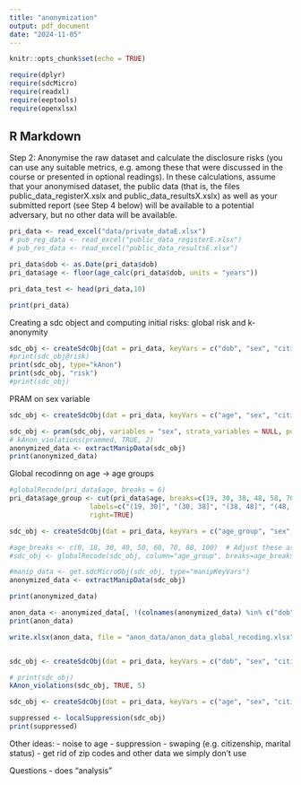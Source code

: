 ```yaml
---
title: "anonymization"
output: pdf_document
date: "2024-11-05"
---
```


```r
knitr::opts_chunk$set(echo = TRUE)
```

```r
require(dplyr)  
require(sdcMicro)
require(readxl)
require(eeptools)
require(openxlsx)
```

## R Markdown

Step 2: Anonymise the raw dataset and calculate the disclosure risks (you can use any suitable metrics, e.g. among these that were discussed in the course or presented in optional readings). In these calculations, assume that your anonymised dataset, the public data (that is, the files public_data_registerX.xslx and public_data_resultsX.xslx) as well as your submitted report (see Step 4 below) will be available to a potential adversary, but no other data will be available.

```r
pri_data <- read_excel("data/private_dataE.xlsx")
# pub_reg_data <- read_excel("public_data_registerE.xlsx")
# pub_res_data <- read_excel("public_data_resultsE.xlsx")

pri_data$dob <- as.Date(pri_data$dob)
pri_data$age <- floor(age_calc(pri_data$dob, units = "years"))

pri_data_test <- head(pri_data,10)

print(pri_data)
```
Creating a sdc object and computing initial risks: global risk and k-anonymity 
```r
sdc_obj <- createSdcObj(dat = pri_data, keyVars = c("dob", "sex", "citizenship", "marital_status"))
#print(sdc_obj@risk)
print(sdc_obj, type="kAnon")
print(sdc_obj, "risk")
#print(sdc_obj)
```
PRAM on sex variable 
```r
sdc_obj <- createSdcObj(dat = pri_data, keyVars = c("age", "sex", "citizenship", "marital_status"))

sdc_obj <- pram(sdc_obj, variables = "sex", strata_variables = NULL, pd = 0.8, alpha = 0.5)
# kAnon_violations(prammed, TRUE, 2)
anonymized_data <- extractManipData(sdc_obj)
print(anonymized_data)


```

Global recodinng on age -> age groups 
```r
#globalRecode(pri_data$age, breaks = 6)
pri_data$age_group <- cut(pri_data$age, breaks=c(19, 30, 38, 48, 58, 70), 
                    labels=c("(19, 30]", "(30, 38]", "(38, 48]", "(48, 58]", "(58, 70]", "(70, 101]"), 
                    right=TRUE)

sdc_obj <- createSdcObj(dat = pri_data, keyVars = c("age_group", "sex", "citizenship", "marital_status"))

#age_breaks <- c(0, 18, 30, 40, 50, 60, 70, 80, 100)  # Adjust these as needed
#sdc_obj <- globalRecode(sdc_obj, column="age_group", breaks=age_breaks, labels=c("0-18", "19-30", "31-40", "41-50", "51-60", "61-70", "71-80", "81+"))

#manip_data <- get.sdcMicroObj(sdc_obj, type="manipKeyVars")
anonymized_data <- extractManipData(sdc_obj)

print(anonymized_data)

anon_data <- anonymized_data[, !(colnames(anonymized_data) %in% c("dob", "age"))]
print(anon_data)

write.xlsx(anon_data, file = "anon_data/anon_data_global_recoding.xlsx")



```

```r
sdc_obj <- createSdcObj(dat = pri_data, keyVars = c("dob", "sex", "citizenship", "marital_status"))

# print(sdc_obj)
kAnon_violations(sdc_obj, TRUE, 5)
```
```r
sdc_obj <- createSdcObj(dat = pri_data, keyVars = c("age", "sex", "citizenship", "marital_status"))

suppressed <- localSuppression(sdc_obj)
print(suppressed)
```

Other ideas:
- noise to age
- suppression
- swaping (e.g. citizenship, marital status)
- get rid of zip codes and other data we simply don't use

Questions
- does "analysis"

